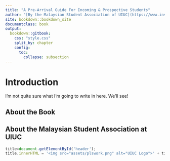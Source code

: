 ```yaml
---
title: "A Pre-Arrival Guide For Incoming & Prospective Students"
author: "[By the Malaysian Student Association of UIUC](https://www.instagram.com/masauiuc/?hl=en)"
site: bookdown::bookdown_site
documentclass: book
output:
  bookdown::gitbook:
    css: "style.css"
    split_by: chapter
    config:
      toc:
        collapse: subsection
---
```



# Introduction {-}

I'm not quite sure what I'm going to write in here. We'll see!

## About the Book {-}

## About the Malaysian Student Association at UIUC {-}

```js
title=document.getElementById('header');
title.innerHTML = '<img src="assets/plswork.png" alt="UIUC Logo">' + title.innerHTML
```

